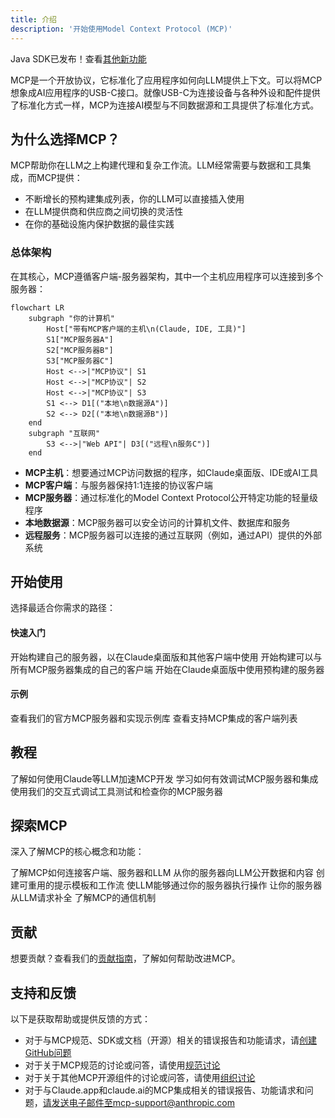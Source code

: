 ```yaml
---
title: 介绍
description: '开始使用Model Context Protocol (MCP)'
---
```


<Note>Java SDK已发布！查看[其他新功能](/development/updates)</Note>

MCP是一个开放协议，它标准化了应用程序如何向LLM提供上下文。可以将MCP想象成AI应用程序的USB-C接口。就像USB-C为连接设备与各种外设和配件提供了标准化方式一样，MCP为连接AI模型与不同数据源和工具提供了标准化方式。

## 为什么选择MCP？

MCP帮助你在LLM之上构建代理和复杂工作流。LLM经常需要与数据和工具集成，而MCP提供：
- 不断增长的预构建集成列表，你的LLM可以直接插入使用
- 在LLM提供商和供应商之间切换的灵活性
- 在你的基础设施内保护数据的最佳实践

### 总体架构

在其核心，MCP遵循客户端-服务器架构，其中一个主机应用程序可以连接到多个服务器：

```mermaid
flowchart LR
    subgraph "你的计算机"
        Host["带有MCP客户端的主机\n(Claude, IDE, 工具)"]
        S1["MCP服务器A"]
        S2["MCP服务器B"]
        S3["MCP服务器C"]
        Host <-->|"MCP协议"| S1
        Host <-->|"MCP协议"| S2
        Host <-->|"MCP协议"| S3
        S1 <--> D1[("本地\n数据源A")]
        S2 <--> D2[("本地\n数据源B")]
    end
    subgraph "互联网"
        S3 <-->|"Web API"| D3[("远程\n服务C")]
    end
```

- **MCP主机**：想要通过MCP访问数据的程序，如Claude桌面版、IDE或AI工具
- **MCP客户端**：与服务器保持1:1连接的协议客户端
- **MCP服务器**：通过标准化的Model Context Protocol公开特定功能的轻量级程序
- **本地数据源**：MCP服务器可以安全访问的计算机文件、数据库和服务
- **远程服务**：MCP服务器可以连接的通过互联网（例如，通过API）提供的外部系统

## 开始使用

选择最适合你需求的路径：

#### 快速入门
<CardGroup cols={2}>
  <Card
    title="服务器开发者"
    icon="bolt"
    href="/quickstart/server"
  >
    开始构建自己的服务器，以在Claude桌面版和其他客户端中使用
  </Card>
  <Card
    title="客户端开发者"
    icon="bolt"
    href="/quickstart/client"
  >
    开始构建可以与所有MCP服务器集成的自己的客户端
  </Card>
  <Card
    title="Claude桌面版用户"
    icon="bolt"
    href="/quickstart/user"
  >
    开始在Claude桌面版中使用预构建的服务器
  </Card>
</CardGroup>

#### 示例
<CardGroup cols={2}>
  <Card
    title="示例服务器"
    icon="grid"
    href="/examples"
  >
    查看我们的官方MCP服务器和实现示例库
  </Card>
  <Card
    title="示例客户端"
    icon="cubes"
    href="/clients"
  >
    查看支持MCP集成的客户端列表
  </Card>
</CardGroup>

## 教程

<CardGroup cols={2}>
  <Card
    title="使用LLM构建MCP"
    icon="comments"
    href="/tutorials/building-mcp-with-llms"
  >
    了解如何使用Claude等LLM加速MCP开发
  </Card>
  <Card
  title="调试指南"
  icon="bug"
  href="/docs/tools/debugging">
    学习如何有效调试MCP服务器和集成
  </Card>
  <Card
    title="MCP检查器"
    icon="magnifying-glass"
    href="/docs/tools/inspector"
  >
    使用我们的交互式调试工具测试和检查你的MCP服务器
  </Card>
</CardGroup>

## 探索MCP

深入了解MCP的核心概念和功能：

<CardGroup cols={2}>
  <Card
    title="核心架构"
    icon="sitemap"
    href="/docs/concepts/architecture"
  >
    了解MCP如何连接客户端、服务器和LLM
  </Card>
  <Card
    title="资源"
    icon="database"
    href="/docs/concepts/resources"
  >
    从你的服务器向LLM公开数据和内容
  </Card>
  <Card
    title="提示"
    icon="message"
    href="/docs/concepts/prompts"
  >
    创建可重用的提示模板和工作流
  </Card>
  <Card
    title="工具"
    icon="wrench"
    href="/docs/concepts/tools"
  >
    使LLM能够通过你的服务器执行操作
  </Card>
  <Card
    title="采样"
    icon="robot"
    href="/docs/concepts/sampling"
  >
    让你的服务器从LLM请求补全
  </Card>
  <Card
    title="传输"
    icon="network-wired"
    href="/docs/concepts/transports"
  >
    了解MCP的通信机制
  </Card>
</CardGroup>

## 贡献

想要贡献？查看我们的[贡献指南](/development/contributing)，了解如何帮助改进MCP。

## 支持和反馈

以下是获取帮助或提供反馈的方式：

- 对于与MCP规范、SDK或文档（开源）相关的错误报告和功能请求，请[创建GitHub问题](https://github.com/modelcontextprotocol)
- 对于关于MCP规范的讨论或问答，请使用[规范讨论](https://github.com/modelcontextprotocol/specification/discussions)
- 对于关于其他MCP开源组件的讨论或问答，请使用[组织讨论](https://github.com/orgs/modelcontextprotocol/discussions)
- 对于与Claude.app和claude.ai的MCP集成相关的错误报告、功能请求和问题，请发送电子邮件至mcp-support@anthropic.com